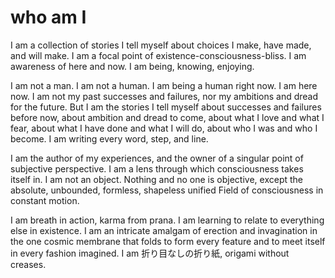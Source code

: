 # who am I

I am a collection of stories I tell myself about choices I make, have made, and will make. I am a focal point of existence-consciousness-bliss. I am awareness of here and now. I am being, knowing, enjoying.

I am not a man. I am not a human. I am being a human right now. I am here now. I am not my past successes and failures, nor my ambitions and dread for the future. But I am the stories I tell myself about successes and failures before now, about ambition and dread to come, about what I love and what I fear, about what I have done and what I will do, about who I was and who I become. I am writing every word, step, and line.

I am the author of my experiences, and the owner of a singular point of subjective perspective. I am a lens through which consciousness takes itself in. I am not an object. Nothing and no one is objective, except the absolute, unbounded, formless, shapeless unified Field of consciousness in constant motion.

I am breath in action, karma from prana. I am learning to relate to everything else in existence. I am an intricate amalgam of erection and invagination in the one cosmic membrane that folds to form every feature and to meet itself in every fashion imagined. I am 折り目なしの折り紙, origami without creases.
